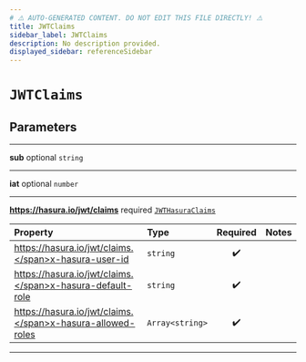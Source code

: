 ```yaml
---
# ⚠️ AUTO-GENERATED CONTENT. DO NOT EDIT THIS FILE DIRECTLY! ⚠️
title: JWTClaims
sidebar_label: JWTClaims
description: No description provided.
displayed_sidebar: referenceSidebar
---
```


# `JWTClaims`

## Parameters

---

**<span className="parameter-name">sub</span>** <span className="optional-status">optional</span> `string`

---

**<span className="parameter-name">iat</span>** <span className="optional-status">optional</span> `number`

---

**<span className="parameter-name">https://hasura.io/jwt/claims</span>** <span className="optional-status">required</span> [`JWTHasuraClaims`](/reference/docgen/javascript/auth/types/jwt-hasura-claims)

| Property                                                                                                                        | Type            | Required | Notes |
| :------------------------------------------------------------------------------------------------------------------------------ | :-------------- | :------: | :---- |
| <span className="parameter-name"><span className="light-grey">https://hasura.io/jwt/claims.</span>x-hasura-user-id</span>       | `string`        |    ✔️    |       |
| <span className="parameter-name"><span className="light-grey">https://hasura.io/jwt/claims.</span>x-hasura-default-role</span>  | `string`        |    ✔️    |       |
| <span className="parameter-name"><span className="light-grey">https://hasura.io/jwt/claims.</span>x-hasura-allowed-roles</span> | `Array<string>` |    ✔️    |       |

---
